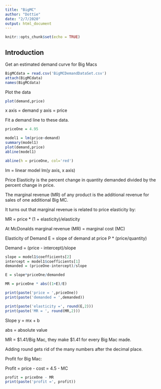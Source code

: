---
title: "BigMC"
author: "Dottie"
date: "2/7/2020"
output: html_document
---

```{r setup, include=FALSE}
knitr::opts_chunk$set(echo = TRUE)
```

## Introduction

Get an estimated demand curve for Big Macs

```{r}
BigMCdata = read.csv('BigMCDemandDataSet.csv')
attach(BigMCdata)
names(BigMCdata)
```

Plot the data

```{r}
plot(demand,price)
```

x axis = demand
y axis = price

Fit a demand line to these data.

```{r}
priceOne = 4.95

model1 = lm(price~demand)
summary(model1)
plot(demand,price)
abline(model1)

abline(h = priceOne, col='red')
```

lm = linear model
lm(y axis, x axis)

Price Elasticity is the percent change in quantity demanded divided by the percent change in price.

The marginal revenue (MR) of any product is the additional revenue for sales of one additional Big MC.

It turns out that marginal revenue is related to price elasticity by: 

MR = price * (1 + elasticity)/elasticity

At McDonalds marginal revenue (MR) = marginal cost (MC)

Elasticity of Demand
E = slope of demand at price P * (price/quantity)

Demand = (price - intercept)/slope

```{r}
slope = model1$coefficients[2]
intercept = model1$coefficients[1]
demanded = (priceOne-intercept)/slope

E = slope*priceOne/demanded

MR = priceOne * abs((1+E)/E)

print(paste('price = ',priceOne))
print(paste('demanded = ',demanded))

print(paste('elasticity =', round(E,2)))
print(paste('MR = ', round(MR,2)))
```

Slope
y = mx + b

abs = absolute value

MR = $1.41/Big Mac, they make $1.41 for every Big Mac made.

Adding round gets rid of the many numbers after the decimal place.

Profit for Big Mac:

Profit = price - cost = 4.5 - MC

```{r}
profit = priceOne - MR
print(paste('profit =', profit))
```

